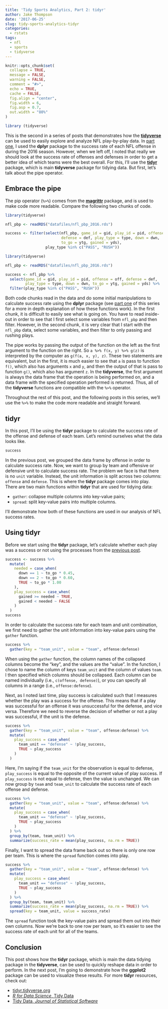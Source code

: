 ```yaml
---
title: 'Tidy Sports Analytics, Part 2: tidyr'
author: Jake Thompson
date: '2017-06-25'
slug: tidy-sports-analytics-tidyr
categories:
  - rstats
tags:
  - nfl
  - sports
  - tidyverse
---
```


```r
knitr::opts_chunk$set(
  collapse = TRUE,
  message = FALSE,
  warning = FALSE,
  comment = "#>",
  echo = TRUE,
  cache = FALSE,
  fig.align = "center",
  fig.width = 6,
  fig.asp = 0.7,
  out.width = "80%"
)

library (tidyverse)
```

This is the second in a series of posts that demonstrates how the [**tidyverse**](http://www.tidyverse.org/) can be used to easily explore and analyze NFL play-by-play data. In [part one](/post/tidy-sports-analytics-dplyr/index.html), I used the **dplyr** package to the success rate of each NFL offense in during the 2016 season. However, when we left off, I noted that really we should look at the success rate of offenses and defenses in order to get a better idea of which teams were the best overall. For this, I'll use the [**tidyr**](http://tidyr.tidyverse.org/) package, which is main **tidyverse** package for tidying data. But first, let's talk about the pipe operator.

## Embrace the pipe

The pip operator (`%>%`) comes from the [**magrittr**](http://magrittr.tidyverse.org/) package, and is used to make code more readable. Compare the following two chunks of code.

```r
library(tidyverse)

nfl_pbp <- readRDS("datafiles/nfl_pbp_2016.rds")

success <- filter(select(nfl_pbp, game_id = gid, play_id = pid, offense = off,
                         defense = def, play_type = type, down = dwn,
                         to_go = ytg, gained = yds),
                  play_type %in% c("PASS", "RUSH"))
```

```r
library(tidyverse)

nfl_pbp <- readRDS("datafiles/nfl_pbp_2016.rds")

success <- nfl_pbp %>%
  select(game_id = gid, play_id = pid, offense = off, defense = def,
         play_type = type, down = dwn, to_go = ytg, gained = yds) %>%
  filter(play_type %in% c("PASS", "RUSH"))
```

Both code chunks read in the data and do some initial manipulations to calculate success rate using the **dplyr** package (see [part one](/post/tidy-sports-analytics-dplyr/index.html) of this series for a more in depth explanation of how these functions work). In the first chunk, it is difficult to easily see what is going on. You have to read inside-out in order to see that I first select some variables from `nfl_pbp` and then filter. However, in the second chunk, it is very clear that I start with the `nfl_pbp` data, select some variables, and then filter to only passing and rushing plays.

The pipe works by passing the output of the function on the left as the first argument to the function on the right. So `a %>% f(x, y) %>% g(z)` is interpreted by the computer as `g(f(a, x, y), z)`. These two statements are equivalent, but in the first, it is much easier to see that `a` is pass to function `f()`, which also has arguments `x` and `y`, and then the output of that is pass to function `g()`, which also has argument `z`. In the **tidyverse**, the first argument is always the data frame that the operation is being performed on, and a data frame with the specified operation performed is returned. Thus, all of the **tidyverse** functions are compatible with the `%>%` operator.

Throughout the rest of this post, and the following posts in this series, we'll use the `%>%` to make the code more readable and straight forward.

## tidyr

In this post, I'll be using the **tidyr** package to calculate the success rate of the offense and defense of each team. Let's remind ourselves what the data looks like.

```r
success
```

In the previous post, we grouped the data frame by offense in order to calculate success rate. Now, we want to group by team and offensive or defensive unit to calculate success rate. The problem we face is that there is no `unit` variable. Instead, the unit information is split across two columns: `offense` and `defense`. This is where the **tidyr** package comes into play. There are two main functions within **tidyr** that are used for tidying data:

- `gather`: collapse multiple columns into key-value pairs;
- `spread`: split key-value pairs into multiple columns.

I'll demonstrate how both of these functions are used in our analysis of NFL success rates.

## Using tidyr

Before we start using the **tidyr** package, let's calculate whether each play was a success or not using the processes from the [previous post](/post/tidy-sports-analytics-dplyr/index.html).

```r
success <- success %>%
  mutate(
    needed = case_when(
      down == 1 ~ to_go * 0.45,
      down == 2 ~ to_go * 0.60,
      TRUE ~ to_go * 1.00
    ),
    play_success = case_when(
      gained >= needed ~ TRUE,
      gained < needed ~ FALSE
    )
  )
success
```


In order to calculate the success rate for each team and unit combination, we first need to gather the unit information into key-value pairs using the `gather` function.

```r
success %>%
  gather(key = "team_unit", value = "team", offense:defense)
```

When using the `gather` function, the column names of the collapsed columns become the "key", and the values are the "value". In the function, I chose to name the column of keys `team_unit` and the column of values `team`. I then specified which columns should be collapsed. Each column can be named individually (i.e., `c(offense, defense)`), or you can specify all columns in a range (i.e., `offense:defense`).

Next, as I noted last time, play success is calculated such that I measures whether the play was a success for the offense. This means that if a play was successful for an offense it was unsuccessful for the defense, and vice versa. Therefore we need to reverse the decision of whether or not a play was successful, if the unit is the defense.

```r
success %>%
  gather(key = "team_unit", value = "team", offense:defense) %>%
  mutate(
    play_success = case_when(
      team_unit == "defense" ~ !play_success,
      TRUE ~ play_success
    )
  )
```

Here, I'm saying if the `team_unit` for the observation is equal to defense, `play_success` is equal to the opposite of the current value of play success. If `play_success` is not equal to defense, then the value is unchanged. We can now group by `team` and `team_unit` to calculate the success rate of each offense and defense.

```r
success %>%
  gather(key = "team_unit", value = "team", offense:defense) %>%
  mutate(
    play_success = case_when(
      team_unit == "defense" ~ !play_success,
      TRUE ~ play_success
    )
  ) %>%
  group_by(team, team_unit) %>%
  summarize(success_rate = mean(play_success, na.rm = TRUE))
```

Finally, I want to spread the data frame back out so there is only one row per team. This is where the `spread` function comes into play.

```r
success %>%
  gather(key = "team_unit", value = "team", offense:defense) %>%
  mutate(
    play_success = case_when(
      team_unit == "defense" ~ !play_success,
      TRUE ~ play_success
    )
  ) %>%
  group_by(team, team_unit) %>%
  summarize(success_rate = mean(play_success, na.rm = TRUE)) %>%
  spread(key = team_unit, value = success_rate)
```

The `spread` function took the key-value pairs and spread them out into their own columns. Now we're back to one row per team, so it's easier to see the success rate of each unit for all of the teams.

## Conclusion

This post shows how the **tidyr** package, which is main the data tidying package in the **tidyverse**, can be used to quickly reshape data in order to perform. In the next post, I'm going to demonstrate how the **ggplot2** package can be used to visualize these results. For more **tidyr** resources, check out:

- [tidyr.tidyverse.org](http://tidyr.tidyverse.org/)
- [*R for Data Science*, Tidy Data](http://r4ds.had.co.nz/tidy-data.html)
- [Tidy Data, *Journal of Statistical Software*](http://vita.had.co.nz/papers/tidy-data.html)
